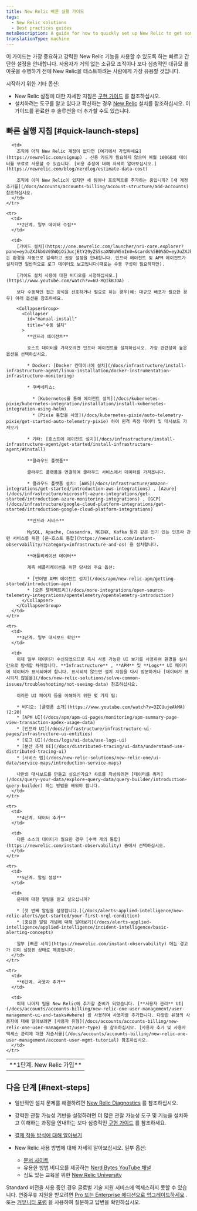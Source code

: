```yaml
---
title: New Relic 빠른 실행 가이드
tags:
  - New Relic solutions
  - Best practices guides
metaDescription: A guide for how to quickly set up New Relic to get some important telemetry data reporting.
translationType: machine
---
```


이 가이드는 가장 중요하고 강력한 New Relic 기능을 사용할 수 있도록 하는 빠르고 간단한 설정을 안내합니다. 사용자가 거의 없는 소규모 조직이나 보다 심층적인 대규모 롤아웃을 수행하기 전에 New Relic을 테스트하려는 사람에게 가장 유용할 것입니다.

시작하기 위한 기타 옵션:

* New Relic 설정에 대한 자세한 지침은 [구현 가이드](/docs/new-relic-solutions/get-started/implementation-guide-intro) 를 참조하십시오.
* 설치하려는 도구를 알고 있다고 확신하는 경우 [New Relic](/docs/new-relic-solutions/new-relic-one/install-configure/install-new-relic#what) 설치를 참조하십시오. 이 가이드를 완료한 후 솔루션을 더 추가할 수도 있습니다.

## 빠른 실행 지침 [#quick-launch-steps]

<table>
  <tbody>
    <tr>
      <td style={{ width: "190px" }}>
        **1단계. New Relic 가입**
      </td>

      <td>
        조직에 아직 New Relic 계정이 없다면 [여기에서 가입하세요](https://newrelic.com/signup) . 신용 카드가 필요하지 않으며 매월 100GB의 데이터를 무료로 사용할 수 있습니다. [비용 추정에 대해 자세히 알아보십시오.](https://newrelic.com/blog/nerdlog/estimate-data-cost)

        조직에 이미 New Relic이 있지만 새 팀이나 프로젝트를 추가하는 중입니까? [새 계정 추가를](/docs/accounts/accounts-billing/account-structure/add-accounts) 참조하십시오.
      </td>
    </tr>

    <tr>
      <td>
        **2단계. 일부 데이터 수집**
      </td>

      <td>
        [가이드 설치](https://one.newrelic.com/launcher/nr1-core.explorer?pane=eyJuZXJkbGV0SWQiOiJucjEtY29yZS5saXN0aW5nIn0=&cards%5B0%5D=eyJuZXJkbGV0SWQiOiJucjEtaW5zdGFsbC1uZXdyZWxpYy5ucjEtaW5zdGFsbC1uZXdyZWxpYyIsImFjdGl2ZUNvbXBvbmVudCI6IlZUU09FbnZpcm9ubWVudCIsInBhdGgiOiJndWlkZWQifQ==) 는 환경을 자동으로 검색하고 권장 설정을 안내합니다. 인프라 에이전트 및 APM 에이전트가 설치되면 일반적으로 로그 데이터도 보고됩니다(때로는 수동 구성이 필요하지만).

        [가이드 설치 사용에 대한 비디오를 시청하십시오.](https://www.youtube.com/watch?v=6U-RQIkBJOA) .

        보다 수동적인 접근 방식을 선호하거나 필요로 하는 경우(예: 대규모 배포가 필요한 경우) 아래 옵션을 참조하세요.

        <CollapserGroup>
          <Collapser
            id="manual-install"
            title="수동 설치"
          >
            **인프라 에이전트**

            호스트 데이터를 가져오려면 인프라 에이전트를 설치하십시오. 가장 관련성이 높은 옵션을 선택하십시오.

            * Docker: [Docker 컨테이너에 설치](/docs/infrastructure/install-infrastructure-agent/linux-installation/docker-instrumentation-infrastructure-monitoring)

            * 쿠버네티스:

              * [Kubernetes를 통해 에이전트 설치](/docs/kubernetes-pixie/kubernetes-integration/installation/install-kubernetes-integration-using-helm)
              * [Pixie 통합을 사용](/docs/kubernetes-pixie/auto-telemetry-pixie/get-started-auto-telemetry-pixie) 하여 원격 측정 데이터 및 대시보드 가져오기

            * 기타: [호스트에 에이전트 설치](/docs/infrastructure/install-infrastructure-agent/get-started/install-infrastructure-agent/#install)

            **클라우드 플랫폼**

            클라우드 플랫폼을 연결하여 클라우드 서비스에서 데이터를 가져옵니다.

            * 클라우드 플랫폼 설치: [AWS](/docs/infrastructure/amazon-integrations/get-started/introduction-aws-integrations) , [Azure](/docs/infrastructure/microsoft-azure-integrations/get-started/introduction-azure-monitoring-integrations) , [GCP](/docs/infrastructure/google-cloud-platform-integrations/get-started/introduction-google-cloud-platform-integrations)

            **인프라 서비스**

            MySQL, Apache, Cassandra, NGINX, Kafka 등과 같은 인기 있는 인프라 관련 서비스를 위한 [온-호스트 통합](https://newrelic.com/instant-observability/?category=infrastructure-and-os) 을 설치합니다.

            **애플리케이션 데이터**

            계측 애플리케이션을 위한 당사의 주요 옵션:

            * [언어별 APM 에이전트 설치](/docs/apm/new-relic-apm/getting-started/introduction-apm)
            * [오픈 텔레메트리](/docs/more-integrations/open-source-telemetry-integrations/opentelemetry/opentelemetry-introduction)
          </Collapser>
        </CollapserGroup>
      </td>
    </tr>

    <tr>
      <td>
        **3단계. 일부 대시보드 확인**
      </td>

      <td>
        이제 일부 데이터가 수신되었으므로 즉시 사용 가능한 UI 보기를 사용하여 환경을 실시간으로 탐색할 차례입니다. **Infrastructure** , **APM** 및 **Logs** UI 페이지에 데이터가 표시되어야 합니다. 표시되지 않으면 설치 지침을 다시 방문하거나 [데이터가 표시되지 않음을](/docs/new-relic-solutions/solve-common-issues/troubleshooting/not-seeing-data) 참조하십시오.

        이러한 UI 페이지 등을 이해하기 위한 몇 가지 팁:

        * 비디오: [플랫폼 소개](https://www.youtube.com/watch?v=3ZCUujeAkMA) (2:20)
        * [APM UI](/docs/apm/apm-ui-pages/monitoring/apm-summary-page-view-transaction-apdex-usage-data)
        * [인프라 UI](/docs/infrastructure/infrastructure-ui-pages/infrastructure-ui-entities)
        * [로그 UI](/docs/logs/ui-data/use-logs-ui)
        * [분산 추적 UI](/docs/distributed-tracing/ui-data/understand-use-distributed-tracing-ui)
        * [서비스 맵](/docs/new-relic-solutions/new-relic-one/ui-data/service-maps/introduction-service-maps)

        나만의 대시보드를 만들고 싶으신가요? 차트를 작성하려면 [데이터를 쿼리](/docs/query-your-data/explore-query-data/query-builder/introduction-query-builder) 하는 방법을 배워야 합니다.
      </td>
    </tr>

    <tr>
      <td>
        **4단계. 데이터 추가**
      </td>

      <td>
        다른 소스의 데이터가 필요한 경우 [수백 개의 통합](https://newrelic.com/instant-observability) 중에서 선택하십시오.
      </td>
    </tr>

    <tr>
      <td>
        **5단계. 알림 설정**
      </td>

      <td>
        문제에 대한 알림을 받고 싶으십니까?

        * [첫 번째 알림을 설정합니다.](/docs/alerts-applied-intelligence/new-relic-alerts/get-started/your-first-nrql-condition)
        * [중요한 알림 개념에 대해 알아보기](/docs/alerts-applied-intelligence/applied-intelligence/incident-intelligence/basic-alerting-concepts)

        일부 [빠른 시작](https://newrelic.com/instant-observability) 에는 경고가 이미 설정된 상태로 제공됩니다.
      </td>
    </tr>

    <tr>
      <td>
        **6단계. 사용자 추가**
      </td>

      <td>
        이제 나머지 팀을 New Relic에 추가할 준비가 되었습니다. [**사용자 관리** UI](/docs/accounts/accounts-billing/new-relic-one-user-management/user-management-ui-and-tasks#where) 를 사용하여 사용자를 추가합니다. 다양한 유형의 사용자에 대해 알아보려면 [사용자 유형](/docs/accounts/accounts-billing/new-relic-one-user-management/user-type) 을 참조하십시오. [사용자 추가 및 사용자 액세스 관리에 대한 자습서를](/docs/accounts/accounts-billing/new-relic-one-user-management/account-user-mgmt-tutorial) 참조하십시오.
      </td>
    </tr>
  </tbody>
</table>

## 다음 단계 [#next-steps]

* 일반적인 설치 문제를 해결하려면 [New Relic Diagnostics](/docs/using-new-relic/cross-product-functions/troubleshooting/new-relic-diagnostics) 를 참조하십시오.

* 강력한 관찰 가능성 기반을 설정하려면 더 많은 관찰 가능성 도구 및 기능을 설치하고 이해하는 과정을 안내하는 보다 심층적인 [구현 가이드](/docs/new-relic-solutions/get-started/implementation-guide-intro) 를 참조하세요.

* [결제 작동 방식에 대해 알아보기](/docs/accounts/accounts-billing/new-relic-one-pricing-billing/new-relic-one-pricing-billing)

* New Relic 사용 방법에 대해 자세히 알아보십시오. 일부 옵션:

  * [문서 사이트](https://docs.newrelic.com)
  * 유용한 방법 비디오를 제공하는 [Nerd Bytes YouTube 채널](https://www.youtube.com/playlist?list=PLmhYj7Jl81JEV-llIDkCVC05tD7fbOv_b)
  * 심도 있는 교육을 위한 [New Relic University](https://learn.newrelic.com)

Standard 버전을 사용 중인 경우 글로벌 기술 지원 서비스에 액세스하지 못할 수 있습니다. 연중무휴 지원을 받으려면 [Pro 또는 Enterprise 에디션으로 업그레이드하세요](https://one.newrelic.com/nr1-core/plan-management/home?state=7a437d0d-1905-4143-d3a1-68ddfcb6db53) . 또는 [커뮤니티 포럼](https://discuss.newrelic.com) 을 사용하여 질문하고 답변을 확인하십시오.